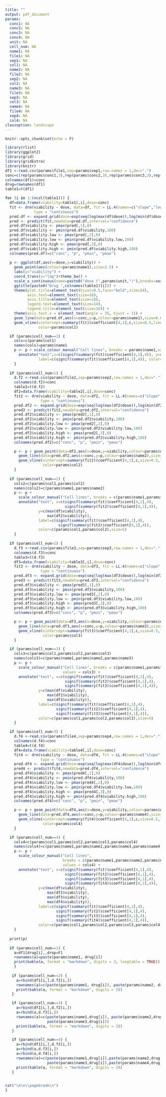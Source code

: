 ```yaml
---
title: ""
output: pdf_document
params:
  conc1: NA
  conc2: NA
  conc3: NA
  conc4: NA
  unit: NA
  cell_num: NA
  name1: NA
  file1: NA
  sep1: NA
  col1: NA
  name2: NA
  file2: NA
  sep2: NA
  col2: NA
  name3: NA
  file3: NA
  sep3: NA
  col3: NA
  name4: NA
  file4: NA
  sep4: NA
  col4: NA
classoption: landscape
---
```


```r
knitr::opts_chunk$set(echo = F)
```

```r
library(rlist)
library(ggplot2)
library(grid)
library(gridExtra)
library(knitr)
df1 <-read.csv(params$file1,sep=params$sep1,row.names = 1,dec=".")
conc=c(rep(params$conc1,3),rep(params$conc2,3),rep(params$conc3,3),rep(params$conc4,3))
colnames(df1)=conc
drug=rownames(df1)
table1=t(df1)

for (i in 1:(ncol(table1))) {
  df=data.frame(viability=table1[,i],dose=conc)
  fit <- drm(viability ~ dose, data=df, fct = LL.4(names=c("slope","low","high","IC50")), 
             type = "continuous")
  pred.df <- expand.grid(dose=exp(seq(log(max(df$dose)),log(min(df$dose)),length=100))) 
  pred <- predict(fit,newdata=pred.df,interval="confidence") 
  pred.df$viability <- pmax(pred[,1],0)
  pred.df$viability <- pmin(pred.df$viability,100)
  pred.df$viability.low <- pmax(pred[,2],0)
  pred.df$viability.low <- pmin(pred.df$viability.low,100)
  pred.df$viability.high <- pmax(pred[,3],0)
  pred.df$viability.high <- pmin(pred.df$viability.high,100)
  colnames(pred.df)=c("conc", "p", "pmin", "pmax")
      
  p <- ggplot(df,aes(x=dose,y=viability)) +
    geom_point(aes(colour=params$name1),size=2.5) +
    labs(y="viability") +
    coord_trans(x="log")+theme_bw() +
    scale_x_continuous(name=paste0("dose (",params$unit,")"),breaks=sort(unique(df$dose))) +
    ggtitle(paste0("Drug ",colnames(table1)[i])) + 
    theme(plot.title=element_text(hjust=0.5,face="bold",size=24),
          axis.text=element_text(size=16),
          axis.title=element_text(size=18),
          legend.text=element_text(size=14),
          legend.title=element_text(size=16)) +
    theme(axis.text.x = element_text(angle = 35, hjust = 1)) +
    geom_line(data=pred.df,aes(x=conc,y=p,colour=params$name1),size=0.8) +
    geom_vline(xintercept=summary(fit)$coefficient[4,1],c,size=0.5,linetype="dashed", 
               color=params$col1)

  if (params$cell_num==1) {
    cols=c(params$col1)
    names(cols)=params$name1
    p <- p + scale_colour_manual("Cell lines", breaks = params$name1,values = cols) +
      annotate("text",x=c(signif(summary(fit)$coefficient[4,1],4)), y=c(max(df$viability)),
               label=c(signif(summary(fit)$coefficient[4,1],4)), color=c(params$col1),size=5)
    }
  
  if (params$cell_num>1) {
    d.f2 <-read.csv(params$file2,sep=params$sep2,row.names = 1,dec=".")
    colnames(d.f2)=conc
    table2=t(d.f2)
    df2=data.frame(viability=table2[,i],dose=conc)
    fit2 <- drm(viability ~ dose, data=df2, fct = LL.4(names=c("slope","low","high","IC50")),
                type = "continuous")
    pred.df2 <- expand.grid(dose=exp(seq(log(max(df2$dose)),log(min(df2$dose)),length=100)))
    pred2 <- predict(fit2,newdata=pred.df2,interval="confidence")
    pred.df2$viability <- pmax(pred2[,1],0)
    pred.df2$viability <- pmin(pred.df2$viability,100)
    pred.df2$viability.low <- pmax(pred2[,2],0)
    pred.df2$viability.low <- pmin(pred.df2$viability.low,100)
    pred.df2$viability.high <- pmax(pred2[,3],0)
    pred.df2$viability.high <- pmin(pred.df2$viability.high,100)
    colnames(pred.df2)=c("conc", "p", "pmin", "pmax")

    p <- p + geom_point(data=df2,aes(x=dose,y=viability,colour=params$name2),size=2.5) +
      geom_line(data=pred.df2,aes(x=conc,y=p,colour=params$name2),size=0.8) +
      geom_vline(xintercept=summary(fit2)$coefficient[4,1],c,size=0.5,linetype="dashed",
                 color=params$col2)
    }
  
  if (params$cell_num==2) {
    cols2=c(params$col1,params$col2)
    names(cols2)=c(params$name1,params$name2)
    p <- p +
      scale_colour_manual("Cell lines", breaks = c(params$name1,params$name2), values = cols2) +
      annotate("text", x=c(signif(summary(fit)$coefficient[4,1],4),
                           signif(summary(fit2)$coefficient[4,1],4)),
               y=c(max(df$viability),
                   max(df2$viability)),
               label=c(signif(summary(fit)$coefficient[4,1],4),
                        signif(summary(fit2)$coefficient[4,1],4)),
               color=c(params$col1,params$col2),size=5)
    }
  
  if (params$cell_num>2) {
    d.f3 <-read.csv(params$file3,sep=params$sep3,row.names = 1,dec=".")
    colnames(d.f3)=conc
    table3=t(d.f3)
    df3=data.frame(viability=table3[,i],dose=conc)
    fit3 <- drm(viability ~ dose, data=df3, fct = LL.4(names=c("slope","low","high","IC50")),
                type = "continuous")
    pred.df3 <- expand.grid(dose=exp(seq(log(max(df3$dose)),log(min(df3$dose)),length=100)))
    pred3 <- predict(fit3,newdata=pred.df3,interval="confidence")
    pred.df3$viability <- pmax(pred3[,1],0)
    pred.df3$viability <- pmin(pred.df3$viability,100)
    pred.df3$viability.low <- pmax(pred3[,2],0)
    pred.df3$viability.low <- pmin(pred.df3$viability.low,100)
    pred.df3$viability.high <- pmax(pred3[,3],0)
    pred.df3$viability.high <- pmin(pred.df3$viability.high,100)
    colnames(pred.df3)=c("conc", "p", "pmin", "pmax")

    p <- p + geom_point(data=df3,aes(x=dose,y=viability,colour=params$name3),size=2.5) +
      geom_line(data=pred.df3,aes(x=conc,y=p,colour=params$name3),size=0.8) +
      geom_vline(xintercept=summary(fit3)$coefficient[4,1],c,size=0.5,linetype="dashed",
                 color=params$col3)
    }

  if (params$cell_num==3) {
    cols3=c(params$col1,params$col2,params$col3)
    names(cols3)=c(params$name1,params$name2,params$name3)
    p <- p +
      scale_colour_manual("Cell lines", breaks = c(params$name1,params$name2,params$name3),
                          values = cols3) +
      annotate("text", x=c(signif(summary(fit)$coefficient[4,1],4),
                           signif(summary(fit2)$coefficient[4,1],4),
                           signif(summary(fit3)$coefficient[4,1],4)),
               y=c(max(df$viability),
                   max(df2$viability),
                   max(df3$viability)),
               label=c(signif(summary(fit)$coefficient[4,1],4),
                       signif(summary(fit2)$coefficient[4,1],4),
                       signif(summary(fit3)$coefficient[4,1],4)),
               color=c(params$col1,params$col2,params$col3),size=5)
    }

  if (params$cell_num>3) {
    d.f4 <-read.csv(params$file4,sep=params$sep4,row.names = 1,dec=".")
    colnames(d.f4)=conc
    table4=t(d.f4)
    df4=data.frame(viability=table4[,i],dose=conc)
    fit4 <- drm(viability ~ dose, data=df4, fct = LL.4(names=c("slope","low","high","IC50")),
                type = "continuous")
    pred.df4 <- expand.grid(dose=exp(seq(log(max(df4$dose)),log(min(df4$dose)),length=100)))
    pred4 <- predict(fit4,newdata=pred.df4,interval="confidence")
    pred.df4$viability <- pmax(pred4[,1],0)
    pred.df4$viability <- pmin(pred.df4$viability,100)
    pred.df4$viability.low <- pmax(pred4[,2],0)
    pred.df4$viability.low <- pmin(pred.df4$viability.low,100)
    pred.df4$viability.high <- pmax(pred4[,3],0)
    pred.df4$viability.high <- pmin(pred.df4$viability.high,100)
    colnames(pred.df4)=c("conc", "p", "pmin", "pmax")

    p <- p + geom_point(data=df4,aes(x=dose,y=viability,colour=params$name4),size=2.5) +
      geom_line(data=pred.df4,aes(x=conc,y=p,colour=params$name4),size=0.8) +
      geom_vline(xintercept=summary(fit4)$coefficient[4,1],c,size=0.5,linetype="dashed",
                 color=params$col4)
    }

  if (params$cell_num==4) {
    cols4=c(params$col1,params$col2,params$col3,params$col4)
    names(cols4)=c(params$name1,params$name2,params$name3,params$name4)
    p <- p +
      scale_colour_manual("Cell lines",
                          breaks = c(params$name1,params$name2,params$name3,params$name4),
                          values = cols4) +
      annotate("text", x=c(signif(summary(fit)$coefficient[4,1],4),
                           signif(summary(fit2)$coefficient[4,1],4),
                           signif(summary(fit3)$coefficient[4,1],4),
                           signif(summary(fit4)$coefficient[4,1],4)),
               y=c(max(df$viability),
                   max(df2$viability),
                   max(df3$viability),
                   max(df4$viability)),
               label=c(signif(summary(fit)$coefficient[4,1],4),
                       signif(summary(fit2)$coefficient[4,1],4),
                       signif(summary(fit3)$coefficient[4,1],4),
                       signif(summary(fit4)$coefficient[4,1],4)),
               color=c(params$col1,params$col2,params$col3,params$col4),size=5)
    }
  
  print(p)
  
  if (params$cell_num==1) {
    a=df1[drug[i],,drop=F]
    rownames(a)=paste(params$name1, drug[i])
    print(kable(a, format = "markdown", digits = 3, longtable = TRUE))
    }
  
   if (params$cell_num==2) {
     a=rbind(df1[i,],d.f2[i,])
     rownames(a)=c(paste(params$name1, drug[i]), paste(params$name2, drug[i]))
     print(kable(a, format = "markdown", digits = 3))
   }

   if (params$cell_num==3) {
     a=rbind(df1[i,],d.f2[i,])
     a=rbind(a,d.f3[i,])
     rownames(a)=c(paste(params$name1,drug[i]), paste(params$name2,drug[i]),
                   paste(params$name3,drug[i]))
     print(kable(a, format = "markdown", digits = 3))
   }

   if (params$cell_num==4) {
     a=rbind(df1[i,],d.f2[i,])
     a=rbind(a,d.f3[i,])
     a=rbind(a,d.f4[i,])
     rownames(a)=c(paste(params$name1,drug[i]),paste(params$name2,drug[i]),
                   paste(params$name3,drug[i]),paste(params$name4,drug[i]))
     print(kable(a, format = "markdown", digits = 3))
   }
   

cat("\n\n\\pagebreak\n")
}
```


